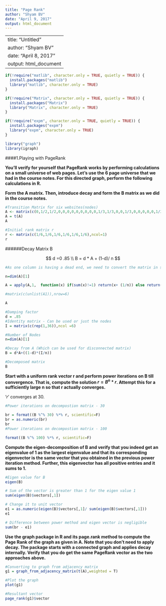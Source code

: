 ```yaml
---
title: "Page Rank"
author: "Shyam BV"
date: "April 9, 2017"
output: html_document
---
```

---
title: "Untitled"
author: "Shyam BV"
date: "April 8, 2017"
output: html_document
---

```r
if(!require("matlib", character.only = TRUE, quietly = TRUE)) {
  install.packages("matlib")
  library("matlib", character.only = TRUE)
}

if(!require("Matrix", character.only = TRUE, quietly = TRUE)) {
  install.packages("Matrix")
  library("Matrix", character.only = TRUE)
}

if(!require("expm", character.only = TRUE, quietly = TRUE)) {
  install.packages("expm")
  library("expm", character.only = TRUE)
}

library("graph")
library(igraph)

```



####1.Playing with PageRank 


**You'll verify for yourself that PageRank works by performing calculations on a small universe of web pages. Let's use the 6 page universe that we had in the course notes. For this directed graph, perform the following calculations in R. **


**Form the A matrix. Then, introduce decay and form the B matrix as we did in the course notes. **

```r

#Transition Matrix for six websites(nodes)
A <- matrix(c(0,1/2,1/2,0,0,0,0,0,0,0,0,0,1/3,1/3,0,0,1/3,0,0,0,0,0,1/2,1/2,0,0,0,1/2,0,1/2,0,0,0,1,0,0),nrow  = 6)
A = t(A)
A

#Initial rank matrix r
r <- matrix(c(1/6,1/6,1/6,1/6,1/6,1/6),ncol=1)
r
```



######Decay Matrix B

$$
d =0 .85 \\
B = d * A + (1-d)/ n
$$


```r
#As one column is having a dead end, we need to convert the matrix in stochastic

n=dim(A)[1]

A = apply(A,1,  function(x) if(sum(x)!=1) return(x+ (1/n)) else return(x))

#matrix(c(unlist(A1)),nrow=6)

A

```



```r
#Damping factor
d = .85
#Identity matrix - Can be used or just the nodes
I = matrix(c(rep(1,36)),ncol =6)

#Number of Nodes
n=dim(A)[1]

#Decay from A (Which can be used for disconnected matrix)
B = d*A+((1-d)*(I/n))

#Decomposed matrix
B

```


**Start with a uniform rank vector r and perform power iterations on B till convergence. That is, compute the solution $r = B^n * r$. Attempt this for a sufficiently large n so that r actually converges.**


'$r$' converges at 30.

```r
#Power iterations on decompostion matrix - 30 

br = format((B %^% 30) %*% r, scientific=F)
br = as.numeric(br)
br
#Power iterations on decompostion matrix - 100

format((B %^% 100) %*% r, scientific=F)

```



**Compute the eigen-decomposition of B and verify that you indeed get an eigenvalue of 1 as the largest eigenvalue and that its corresponding eigenvector is the same vector that you obtained in the previous power iteration method. Further, this eigenvector has all positive entries and it sums to 1.**


```r
#Eigen value for B
eigen(B)

# Sum of the vector is greater than 1 for the eigen value 1
sum(eigen(B)$vectors[,1])

# Change it to unit vector
e1 = as.numeric(eigen(B)$vectors[,1]/ sum(eigen(B)$vectors[,1]))
e1

# Difference between power method and eigen vector is negligible
sum(br - e1)
```



**Use the graph package in R and its page.rank method to compute the Page Rank of the graph as given in A. Note that you don't need to apply decay. The package starts with a connected graph and applies decay internally. Verify that you do get the same PageRank vector as the two approaches above.**


```r
#Converting to graph from adjacency matrix
g1 = graph_from_adjacency_matrix(t(A),weighted = T)

#Plot the graph
plot(g1)

#Resultant vector
page_rank(g1)$vector
```






